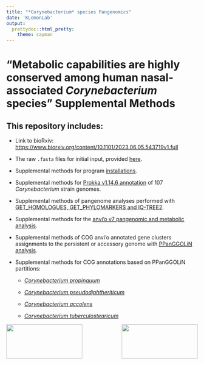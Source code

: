 ```yaml
---
title: "*Corynebacterium* species Pangenomics"
date: 'KLemonLab'
output:
  prettydoc::html_pretty:
    theme: cayman
---
```


# "Metabolic capabilities are highly conserved among human nasal-associated *Corynebacterium* species" Supplemental Methods

## This repository includes:

-   Link to bioRxiv: <https://www.biorxiv.org/content/10.1101/2023.06.05.543719v1.full>

-   The raw `.fasta` files for initial input, provided [[here]{.underline}](https://github.com/KLemonLab/CorPGA_Pangenomics/tree/main/Strain_genomes).

-   Supplemental methods for program [[installations]{.underline}](SupplementalMethods_Installations.html).

-   Supplemental methods for [[Prokka v1.14.6 annotation]{.underline}](SupplementalMethods_Prokka_Annotations.html) of 107 *Corynebacterium* strain genomes.

-   Supplemental methods of pangenome analyses performed with [[GET_HOMOLOGUES, GET_PHYLOMARKERS and IQ-TREE2]{.underline}](SupplementalMethods_GET_HOMOLOGUES.html).

-   Supplemental methods for the [[anvi'o v7 pangenomic and metabolic analysis]{.underline}](SupplementalMethods_Anvio.html).

-   Supplemental methods of COG anvi'o annotated gene clusters assignments to the persistent or accessory genome with [[PPanGGOLiN analysis]{.underline}](SupplementalMethods_PPanGGOLiN.html).

-   Supplemental methods for COG annotations based on PPanGGOLiN partitions:

    -   [*Corynebacterium propinquum*](SupplementalMethods_COGS_Cpr.html)

    -   [*Corynebacterium pseudodiphtheriticum*](SupplementalMethods_COGS_Cps.html)
    
    -   [*Corynebacterium accolens*](SupplementalMethods_COGS_Cac.html)
    
    -   [*Corynebacterium tuberculostearicum*](SupplementalMethods_COGS_Ctu.html)




<img src="images/klemonlab_photo.jpg" align="left" width="200" height="90"/>

<img src="images/Department-of-Molecular-Virology-&amp;-Microbiologyy-Horz-GRAY.png" align="right" width="200" height="90"/>
